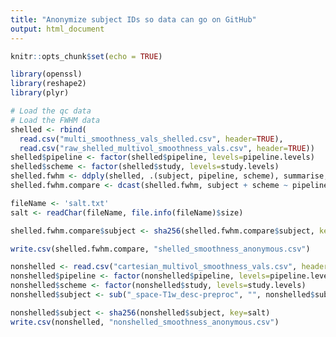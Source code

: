 ```yaml
---
title: "Anonymize subject IDs so data can go on GitHub"
output: html_document
---
```


```r
knitr::opts_chunk$set(echo = TRUE)
```

```r
library(openssl)
library(reshape2)
library(plyr)

# Load the qc data
# Load the FWHM data
shelled <- rbind(
  read.csv("multi_smoothness_vals_shelled.csv", header=TRUE),
  read.csv("raw_shelled_multivol_smoothness_vals.csv", header=TRUE))
shelled$pipeline <- factor(shelled$pipeline, levels=pipeline.levels)
shelled$scheme <- factor(shelled$study, levels=study.levels)
shelled.fwhm <- ddply(shelled, .(subject, pipeline, scheme), summarise, fwhm=mean(fwhm))
shelled.fwhm.compare <- dcast(shelled.fwhm, subject + scheme ~ pipeline, value.var = "fwhm")

fileName <- 'salt.txt'
salt <- readChar(fileName, file.info(fileName)$size)

shelled.fwhm.compare$subject <- sha256(shelled.fwhm.compare$subject, key=salt)

write.csv(shelled.fwhm.compare, "shelled_smoothness_anonymous.csv")


```

```r
nonshelled <- read.csv("cartesian_multivol_smoothness_vals.csv", header=TRUE)
nonshelled$pipeline <- factor(nonshelled$pipeline, levels=pipeline.levels)
nonshelled$scheme <- factor(nonshelled$study, levels=study.levels)
nonshelled$subject <- sub("_space-T1w_desc-preproc", "", nonshelled$subject)

nonshelled$subject <- sha256(nonshelled$subject, key=salt)
write.csv(nonshelled, "nonshelled_smoothness_anonymous.csv")



```
